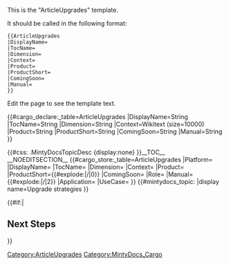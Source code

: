 <noinclude>
This is the "ArticleUpgrades" template.

It should be called in the following format:
<pre>
{{ArticleUpgrades
|DisplayName=
|TocName=
|Dimension=
|Context=
|Product=
|ProductShort=
|ComingSoon=
|Manual=
}}

</pre>
Edit the page to see the template text.

{{#cargo_declare:_table=ArticleUpgrades
|DisplayName=String
|TocName=String
|Dimension=String
|Context=Wikitext (size=10000)
|Product=String
|ProductShort=String
|ComingSoon=String
|Manual=String
}}
<!--{{#cargo_attach:_table=Article}}-->

</noinclude>
<includeonly>{{#css: .MintyDocsTopicDesc {display:none} }}[[Category:ArticleUpgrades]]__TOC__
__NOEDITSECTION__
<!--{{#cargo_store:_table=Article
|Standalone={{{Standalone|}}}
|Platform={{{Platform|}}}
|DisplayName={{{DisplayName|}}}
|TocName={{{TocName|}}}
|Dimension={{{Dimension|}}}
|Context={{{Context|}}}
|Product={{MINTYDOCSPRODUCT}}
|productshort={{#explode:{{FULLPAGENAME}}|/|0}}
|ComingSoon={{{ComingSoon|}}}
|Role={{{Role|}}}
|Manual={{#explode:{{FULLPAGENAME}}|/|2}}
|Application={{{Application|}}}
|UseCase={{{UseCase|}}}
|Prereq={{{Prereq|}}}
|PEPageType={{{PEPageType|}}}
}}-->
{{#cargo_store:_table=ArticleUpgrades
|Platform={{{Platform|}}}
|DisplayName={{{DisplayName|}}}
|TocName={{{TocName|}}}
|Dimension={{{Dimension|}}}
|Context={{{Context|}}}
|Product={{MINTYDOCSPRODUCT}}
|ProductShort={{#explode:{{FULLPAGENAME}}|/|0}}
|ComingSoon={{{ComingSoon|}}}
|Role={{{Role|}}}
|Manual={{#explode:{{FULLPAGENAME}}|/|2}}
|Application={{{Application|}}}
|UseCase={{{UseCase|}}}
}}<!-- Defining the EPPO Header; all parameters need to be passed to it -->{{EPPOHead|Role={{{Role|}}}|ComingSoon={{{ComingSoon|}}}|Dimension={{{Dimension|}}}|Context={{{Context|}}}|UseCase={{{UseCase|}}}|Application={{{Application|}}}|Platform={{{Platform|}}}|PageType=Article}}{{#mintydocs_topic:
|display name=Upgrade strategies
}}{{{Intro|}}}

{{{UpgradeMode|}}}


{{#if:{{{NextSteps|}}}|
==Next Steps==
{{{NextSteps|}}}
}}
<nowiki /></includeonly><noinclude>[[Category:MintyDocs_Cargo]]</noinclude>